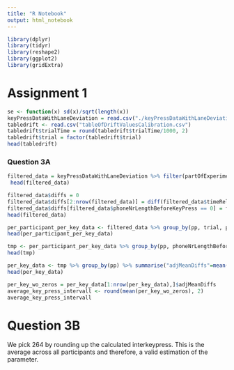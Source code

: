 ```yaml
---
title: "R Notebook"
output: html_notebook
---
```


```r
library(dplyr)
library(tidyr)
library(reshape2)
library(ggplot2)
library(gridExtra)
```

# Assignment 1

```r
se <- function(x) sd(x)/sqrt(length(x))
keyPressDataWithLaneDeviation = read.csv("./keyPressDataWithLaneDeviation.csv")
tabledrift <- read.csv("tableOfDriftValuesCalibration.csv")
tabledrift$trialTime = round(tabledrift$trialTime/1000, 2)
tabledrift$trial = factor(tabledrift$trial)
head(tabledrift)
```


### Question 3A

```r
filtered_data = keyPressDataWithLaneDeviation %>% filter(partOfExperiment == "singleDialing2") %>% filter(typingErrorMadeOnTrial==0) %>% filter(Event1 == "Keypress")
 head(filtered_data)
```

```r
filtered_data$diffs = 0
filtered_data$diffs[2:nrow(filtered_data)] = diff(filtered_data$timeRelativeToTrialStart)
filtered_data$diffs[filtered_data$phoneNrLengthBeforeKeyPress == 0] = filtered_data$timeRelativeToTrialStart[filtered_data$phoneNrLengthBeforeKeyPress == 0]
head(filtered_data)

```

```r
per_participant_per_key_data <- filtered_data %>% group_by(pp, trial, phoneNrLengthBeforeKeyPress) %>% summarise("adjMeanDiffs"=mean(diffs))
head(per_participant_per_key_data)
```

```r
tmp <- per_participant_per_key_data %>% group_by(pp, phoneNrLengthBeforeKeyPress) %>% summarise("adjMeanDiffs"=mean(adjMeanDiffs))
head(tmp)
```


```r
per_key_data <- tmp %>% group_by(pp) %>% summarise("adjMeanDiffs"=mean(adjMeanDiffs))
head(per_key_data)
```
```r
per_key_wo_zeros = per_key_data[1:nrow(per_key_data),]$adjMeanDiffs
average_key_press_intervall <- round(mean(per_key_wo_zeros), 2)
average_key_press_intervall
```
# Question 3B

We pick 264 by rounding up the calculated interkeypress. This is the average across all participants and therefore, a valid estimation of the parameter. 

